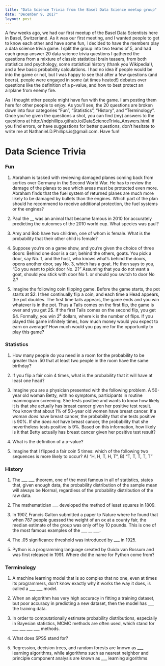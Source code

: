 ```yaml
---
title: "Data Science Trivia from the Basel Data Science meetup group"
date: "December 9, 2017"
layout: post
---
```


A few weeks ago, we had our first meetup of the Basel Data Scientists here in Basel, Switzerland. As it was our first meeting, and I wanted people to get to know each other and have some fun, I decided to have the members play a data science trivia game. I split the group into two teams of 5, and had each group answer 20 data science trivia questions I gathered the questions from a mixture of classic statistical brain teasers, from both statistics and psychology, some statistical history (thank you Wikipedia!), and a few basic probability calculations. I had no idea if people would be into the game or not, but I was happy to see that after a few questions (and beers), people were engaged in some (at times heated!) debates over questions like the definition of a p-value, and how to best protect an airplane from enemy fire.

As I thought other people might have fun with the game. I am posting them here for other people to enjoy. As you'll see, the 20 questions are broken down into four categories "Fun", "Statistics", "History", and "Terminology". Once you've given the questions a shot, you can find (my) answers to the questions at [http://ndphillips.github.io/DataScienceTrivia_Answers.html](http://ndphillips.github.io/DataScienceTrivia_Answers.html). If you find errors, or have suggestions for better questions, don't hesitate to write me at Nathaniel.D.Phillips.is@gmail.com. Have fun!

# Data Science Trivia

### Fun

1. Abraham is tasked with reviewing damaged planes coming back from sorties over Germany in the Second World War. He has to review the damage of the planes to see which areas must be protected even more. Abraham finds that the fuel system of returned planes are much more likely to be damaged by bullets than the engines. Which part of the plan should he recommend to receive additional protection, the fuel systems or the engines?
\vspace{2cm}

2. Paul the __ was an animal that became famous in 2010 for accurately predicting the outcomes of the 2010 world cup. What species was paul?
\vspace{3cm}

3. Amy and Bob have two children, one of whom is female. What is the probability that their other child is female?
\vspace{2cm}

4. Suppose you're on a game show, and you're given the choice of three doors: Behind one door is a car; behind the others, goats. You pick a door, say No. 1, and the host, who knows what's behind the doors, opens another door, say No. 3, which has a goat. He then says to you, "Do you want to pick door No. 2?" Assuming that you do not want a goat, should you stick with door No 1. or should you switch to door No 2.?
\vspace{2cm}

5. Imagine the following coin flipping game. Before the game starts, the pot starts at \$2. I then continually flip a coin, and each time a Head appears, the pot doubles. The first time tails appears, the game ends and you win whatever is in the pot. Thus a Tails comes on the first flip, the game is over and you get 2\$. If the first Tails comes on the second flip, you get \$4. Formally, you win $2^k$ dollars, where k is the number of flips. If you played this game infinitely times, how much money would you expect to earn on average? How much would you pay me for the opportunity to play this game? 

\pagebreak

### Statistics

1. How many people do you need in a room for the probability to be greater than .50 that at least two people in the room have the same birthday?
\vspace{3cm}

2. If you flip a fair coin 4 times, what is the probability that it will have at least one head?

\vspace{3cm}

3. Imagine you are a physician presented with the following problem. A 50-year old woman Betty, with no symptoms, participants in routine mammogram screening. She tests positive and wants to know how likely it is that she actually has breast cancer given her positive test result. You know that about 1\% of 50-year old women have breast cancer. If a woman *does* have breast cancer, the probability that she tests positive is 90\%. If she *does not* have breast cancer, the probability that she nevertheless tests positive is 9\%. Based on this information, how likely is it that Betty actually has breast cancer given her positive test result?

\vspace{3cm}

4. What is the definition of a p-value?

\vspace{3cm}

5. Imagine that I flipped a fair coin 5 times: which of the following two sequences is more likely to occur? A) "H, H, T, H, T", B) "T, T, T, T, T"
\vspace{3cm}

\pagebreak

### History

1. The \___ \___ theorem, one of the most famous in all of statistics, states that, given enough data, the probability distribution of the sample mean will always be Normal, regardless of the probability distribution of the raw data.

\vspace{3cm}

2. The mathematician \___ developed the method of least squares in 1809.
\vspace{3cm}

3. In 1907, Francis Galton submitted a paper to Nature where he found that when 787 people guessed the weight of an ox at a county fair, the median estimate of the group was only off by 10 pounds. This is one of the most famous examples of the \___ \__ \___.
\vspace{3cm}

4. The .05 significance threshold was introduced by \___ in 1925. 
\vspace{3cm}

5. Python is a programming language created by Guido van Rossum and was first released in 1991. Where did the name for Python come from?
\vspace{3cm}

\pagebreak

### Terminology

1. A machine learning model that is so complex that no one, even at times its programmers, don't know exactly why it works the way it does, is called a \___ \___ model.
\vspace{3cm}

2. When an algorithm has very high accuracy in fitting a training dataset, but poor accuracy in predicting a new dataset, then the model has ___ the training data.
\vspace{3cm}

3. In order to computationally estimate probability distributions, especially in Bayesian statistics, MCMC methods are often used, which stand for \___ \___ \___ \___ methods.
\vspace{3cm}

4. What does SPSS stand for?
\vspace{3cm}

5. Regression, decision trees, and random forests are known as \___ learning algorithms, while algorithms such as nearest neighbor and principle component analysis are known as \___ learning algorithms

\vspace{20cm}



